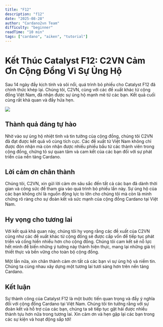 ```yaml
---
title: "F12"
description: "f12"
date: "2025-08-28"
author: "Cardano2vn Team"
difficulty: "beginner"
readTime: "10 min"
tags: ["cardano", "aiken", "tutorial"]
---
```



Kết Thúc Catalyst F12: C2VN Cảm Ơn Cộng Đồng Vì Sự Ủng Hộ
========================================================

Sau 14 ngày đầy kịch tính và sôi nổi, quá trình bỏ phiếu cho Catalyst F12 đã chính thức khép lại. Chúng tôi, C2VN, cùng với các đề xuất khác từ cộng đồng Việt Nam, đã nhận được sự ủng hộ mạnh mẽ từ các bạn. Kết quả cuối cùng rất khả quan và đầy hứa hẹn.

![](./img/F12.png)

## Thành quả đáng tự hào
Nhờ vào sự ủng hộ nhiệt tình và tin tưởng của cộng đồng, chúng tôi C2VN đã đạt được kết quả vô cùng tích cực. Các đề xuất từ Việt Nam không chỉ được đón nhận mà còn nhận được nhiều phiếu bầu từ các thành viên trong cộng đồng, chứng tỏ sự quan tâm và cam kết của các bạn đối với sự phát triển của nền tảng Cardano.

## Lời cảm ơn chân thành
Chúng tôi, C2VN, xin gửi lời cảm ơn sâu sắc đến tất cả các bạn đã dành thời gian và công sức để tham gia vào quá trình bỏ phiếu lần này. Sự ủng hộ của các bạn không chỉ là nguồn động lực to lớn cho chúng tôi mà còn là minh chứng rõ ràng cho sự đoàn kết và sức mạnh của cộng đồng Cardano tại Việt Nam.

## Hy vọng cho tương lai
Với kết quả khả quan này, chúng tôi hy vọng rằng các đề xuất của C2VN cũng như các đề xuất khác từ cộng đồng sẽ được cấp vốn để tiếp tục phát triển và cống hiến nhiều hơn cho cộng đồng. Chúng tôi cam kết sẽ nỗ lực hết mình để biến những ý tưởng này thành hiện thực, mang lại những giá trị thiết thực và bền vững cho toàn bộ cộng đồng.

Một lần nữa, xin chân thành cảm ơn tất cả các bạn vì sự ủng hộ và niềm tin. Chúng ta cùng nhau xây dựng một tương lai tươi sáng hơn trên nền tảng Cardano.

## Kết luận
Sự thành công của Catalyst F12 là một bước tiến quan trọng và đầy ý nghĩa đối với cộng đồng Cardano tại Việt Nam. Chúng tôi tin tưởng rằng với sự đoàn kết và hỗ trợ của các bạn, chúng ta sẽ tiếp tục gặt hái được nhiều thành tựu hơn nữa trong tương lai. Xin cảm ơn và hẹn gặp lại các bạn trong các sự kiện và hoạt động sắp tới!

